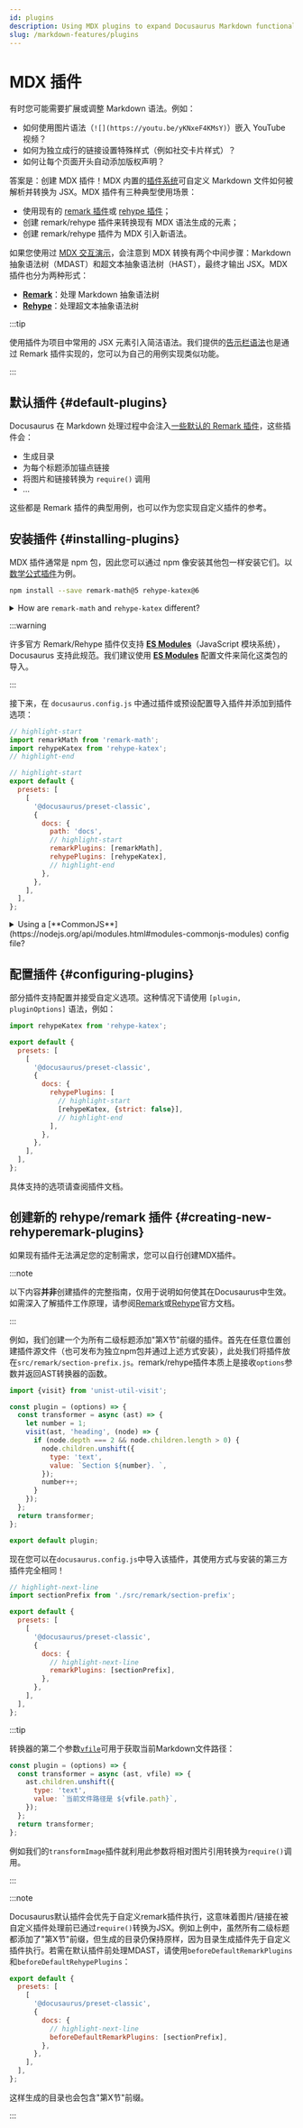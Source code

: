```yaml
---
id: plugins
description: Using MDX plugins to expand Docusaurus Markdown functionalities
slug: /markdown-features/plugins
---
```


# MDX 插件

有时您可能需要扩展或调整 Markdown 语法。例如：

- 如何使用图片语法（`![](https://youtu.be/yKNxeF4KMsY)`）嵌入 YouTube 视频？
- 如何为独立成行的链接设置特殊样式（例如社交卡片样式）？
- 如何让每个页面开头自动添加版权声明？

答案是：创建 MDX 插件！MDX 内置的[插件系统](https://mdxjs.com/advanced/plugins/)可自定义 Markdown 文件如何被解析并转换为 JSX。MDX 插件有三种典型使用场景：

- 使用现有的 [remark 插件](https://github.com/remarkjs/remark/blob/main/doc/plugins.md#list-of-plugins)或 [rehype 插件](https://github.com/rehypejs/rehype/blob/main/doc/plugins.md#list-of-plugins)；
- 创建 remark/rehype 插件来转换现有 MDX 语法生成的元素；
- 创建 remark/rehype 插件为 MDX 引入新语法。

如果您使用过 [MDX 交互演示](https://mdxjs.com/playground/)，会注意到 MDX 转换有两个中间步骤：Markdown 抽象语法树（MDAST）和超文本抽象语法树（HAST），最终才输出 JSX。MDX 插件也分为两种形式：

- **[Remark](https://github.com/remarkjs/remark/)**：处理 Markdown 抽象语法树
- **[Rehype](https://github.com/rehypejs/rehype/)**：处理超文本抽象语法树

:::tip

使用插件为项目中常用的 JSX 元素引入简洁语法。我们提供的[告示栏语法](./markdown-features-admonitions.mdx)也是通过 Remark 插件实现的，您可以为自己的用例实现类似功能。

:::

## 默认插件 {#default-plugins}

Docusaurus 在 Markdown 处理过程中会注入[一些默认的 Remark 插件](https://github.com/facebook/docusaurus/tree/main/packages/docusaurus-mdx-loader/src/remark)，这些插件会：

- 生成目录
- 为每个标题添加锚点链接
- 将图片和链接转换为 `require()` 调用
- …

这些都是 Remark 插件的典型用例，也可以作为您实现自定义插件的参考。

## 安装插件 {#installing-plugins}

MDX 插件通常是 npm 包，因此您可以通过 npm 像安装其他包一样安装它们。以[数学公式插件](./markdown-features-math-equations.mdx)为例。

```bash npm2yarn
npm install --save remark-math@5 rehype-katex@6
```

<details>
  <summary>How are <code>remark-math</code> and <code>rehype-katex</code> different?</summary>

In case you are wondering how Remark and Rehype are different, here is a good example. `remark-math` operates on the Markdown AST, where it sees text like `$...$`, and all it does is transform that to the JSX `<span class="math math-inline">...</span>` without doing too much with the content. This decouples the extraction of math formulae from their rendering, which means you can swap $\KaTeX$ out with other math renderers, like MathJax (with [`rehype-mathjax`](https://github.com/remarkjs/remark-math/tree/main/packages/rehype-mathjax)), just by replacing the Rehype plugin.

Next, the `rehype-katex` operates on the Hypertext AST where everything has been converted to HTML-like tags already. It traverses all the elements with `math` class and uses $\KaTeX$ to parse and render the content to actual HTML.

</details>

:::warning

许多官方 Remark/Rehype 插件仅支持 [**ES Modules**](https://gist.github.com/sindresorhus/a39789f98801d908bbc7ff3ecc99d99c)（JavaScript 模块系统），Docusaurus 支持此规范。我们建议使用 [**ES Modules**](https://flaviocopes.com/es-modules/) 配置文件来简化这类包的导入。

:::

接下来，在 `docusaurus.config.js` 中通过插件或预设配置导入插件并添加到插件选项：

```js title="docusaurus.config.js"
// highlight-start
import remarkMath from 'remark-math';
import rehypeKatex from 'rehype-katex';
// highlight-end

// highlight-start
export default {
  presets: [
    [
      '@docusaurus/preset-classic',
      {
        docs: {
          path: 'docs',
          // highlight-start
          remarkPlugins: [remarkMath],
          rehypePlugins: [rehypeKatex],
          // highlight-end
        },
      },
    ],
  ],
};
```

<details>
  <summary>Using a [**CommonJS**](https://nodejs.org/api/modules.html#modules-commonjs-modules) config file?</summary>

If you decide to use a CommonJS config file, it is possible to load those ES module plugins thanks to dynamic imports and an async config creator function:

```js title="docusaurus.config.js"
// highlight-start
module.exports = async function createConfigAsync() {
  // highlight-end
  return {
    presets: [
      [
        '@docusaurus/preset-classic',
        {
          docs: {
            path: 'docs',
            // highlight-start
            remarkPlugins: [(await import('remark-math')).default],
            rehypePlugins: [(await import('rehype-katex')).default],
            // highlight-end
          },
        },
      ],
    ],
  };
};
```

</details>

## 配置插件 {#configuring-plugins}

部分插件支持配置并接受自定义选项。这种情况下请使用 `[plugin, pluginOptions]` 语法，例如：

```js title="docusaurus.config.js"
import rehypeKatex from 'rehype-katex';

export default {
  presets: [
    [
      '@docusaurus/preset-classic',
      {
        docs: {
          rehypePlugins: [
            // highlight-start
            [rehypeKatex, {strict: false}],
            // highlight-end
          ],
        },
      },
    ],
  ],
};
```

具体支持的选项请查阅插件文档。

## 创建新的 rehype/remark 插件 {#creating-new-rehyperemark-plugins}

如果现有插件无法满足您的定制需求，您可以自行创建MDX插件。

:::note

以下内容**并非**创建插件的完整指南，仅用于说明如何使其在Docusaurus中生效。如需深入了解插件工作原理，请参阅[Remark](https://github.com/remarkjs/remark/blob/main/doc/plugins.md#create-plugins)或[Rehype](https://github.com/rehypejs/rehype/blob/main/doc/plugins.md#create-plugins)官方文档。

:::

例如，我们创建一个为所有二级标题添加"第X节"前缀的插件。首先在任意位置创建插件源文件（也可发布为独立npm包并通过上述方式安装），此处我们将插件放在`src/remark/section-prefix.js`。remark/rehype插件本质上是接收`options`参数并返回AST转换器的函数。

```js "src/remark/section-prefix.js"
import {visit} from 'unist-util-visit';

const plugin = (options) => {
  const transformer = async (ast) => {
    let number = 1;
    visit(ast, 'heading', (node) => {
      if (node.depth === 2 && node.children.length > 0) {
        node.children.unshift({
          type: 'text',
          value: `Section ${number}. `,
        });
        number++;
      }
    });
  };
  return transformer;
};

export default plugin;
```

现在您可以在`docusaurus.config.js`中导入该插件，其使用方式与安装的第三方插件完全相同！

```js title="docusaurus.config.js"
// highlight-next-line
import sectionPrefix from './src/remark/section-prefix';

export default {
  presets: [
    [
      '@docusaurus/preset-classic',
      {
        docs: {
          // highlight-next-line
          remarkPlugins: [sectionPrefix],
        },
      },
    ],
  ],
};
```

:::tip

转换器的第二个参数[`vfile`](https://github.com/vfile/vfile)可用于获取当前Markdown文件路径：

```js
const plugin = (options) => {
  const transformer = async (ast, vfile) => {
    ast.children.unshift({
      type: 'text',
      value: `当前文件路径是 ${vfile.path}`,
    });
  };
  return transformer;
};
```

例如我们的`transformImage`插件就利用此参数将相对图片引用转换为`require()`调用。

:::

:::note

Docusaurus默认插件会优先于自定义remark插件执行，这意味着图片/链接在被自定义插件处理前已通过`require()`转换为JSX。例如上例中，虽然所有二级标题都添加了"第X节"前缀，但生成的目录仍保持原样，因为目录生成插件先于自定义插件执行。若需在默认插件前处理MDAST，请使用`beforeDefaultRemarkPlugins`和`beforeDefaultRehypePlugins`：

```js title="docusaurus.config.js"
export default {
  presets: [
    [
      '@docusaurus/preset-classic',
      {
        docs: {
          // highlight-next-line
          beforeDefaultRemarkPlugins: [sectionPrefix],
        },
      },
    ],
  ],
};
```

这样生成的目录也会包含"第X节"前缀。

:::